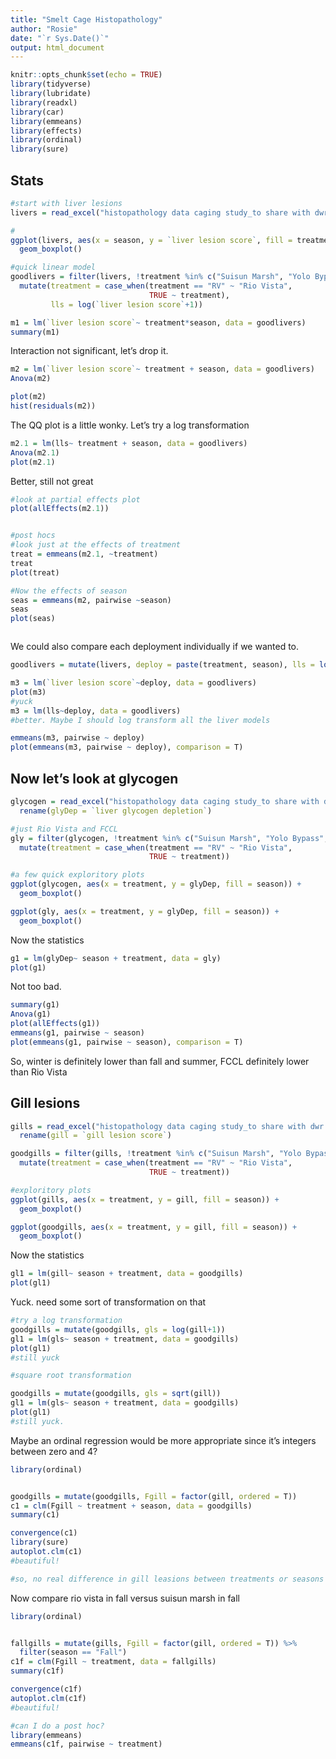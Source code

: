 ```yaml
---
title: "Smelt Cage Histopathology"
author: "Rosie"
date: "`r Sys.Date()`"
output: html_document
---
```


```r
knitr::opts_chunk$set(echo = TRUE)
library(tidyverse)
library(lubridate)
library(readxl)
library(car)
library(emmeans)
library(effects)
library(ordinal)
library(sure)

```

## Stats



```r
#start with liver lesions
livers = read_excel("histopathology data caging study_to share with dwr.xlsx")

#
ggplot(livers, aes(x = season, y = `liver lesion score`, fill = treatment))+
  geom_boxplot()

#quick linear model
goodlivers = filter(livers, !treatment %in% c("Suisun Marsh", "Yolo Bypass", "DWSC")) %>%
  mutate(treatment = case_when(treatment == "RV" ~ "Rio Vista",
                               TRUE ~ treatment),
         lls = log(`liver lesion score`+1))

m1 = lm(`liver lesion score`~ treatment*season, data = goodlivers)
summary(m1)

```

Interaction not significant, let's drop it.

```r
m2 = lm(`liver lesion score`~ treatment + season, data = goodlivers)
Anova(m2)

plot(m2)
hist(residuals(m2))

```
The QQ plot is a little wonky. Let's try a log transformation


```r
m2.1 = lm(lls~ treatment + season, data = goodlivers)
Anova(m2.1)
plot(m2.1)

```
Better, still not great

```r

#look at partial effects plot
plot(allEffects(m2.1))


#post hocs
#look just at the effects of treatment
treat = emmeans(m2.1, ~treatment)
treat
plot(treat)

#Now the effects of season
seas = emmeans(m2, pairwise ~season)
seas
plot(seas)



```


We could also compare each deployment individually if we wanted to.

```r

goodlivers = mutate(livers, deploy = paste(treatment, season), lls = log(`liver lesion score`+1))

m3 = lm(`liver lesion score`~deploy, data = goodlivers)
plot(m3)
#yuck
m3 = lm(lls~deploy, data = goodlivers)
#better. Maybe I should log transform all the liver models

emmeans(m3, pairwise ~ deploy)
plot(emmeans(m3, pairwise ~ deploy), comparison = T)

```


## Now let's look at glycogen

```r
glycogen = read_excel("histopathology data caging study_to share with dwr.xlsx", sheet = "liver GD stats") %>%
  rename(glyDep = `liver glycogen depletion`)

#just Rio Vista and FCCL
gly = filter(glycogen, !treatment %in% c("Suisun Marsh", "Yolo Bypass", "DWSC")) %>%
  mutate(treatment = case_when(treatment == "RV" ~ "Rio Vista",
                               TRUE ~ treatment))

#a few quick exploritory plots
ggplot(glycogen, aes(x = treatment, y = glyDep, fill = season)) +
  geom_boxplot()

ggplot(gly, aes(x = treatment, y = glyDep, fill = season)) +
  geom_boxplot()
```

Now the statistics

```r
g1 = lm(glyDep~ season + treatment, data = gly)
plot(g1)
```

Not too bad.

```r
summary(g1)
Anova(g1)
plot(allEffects(g1))
emmeans(g1, pairwise ~ season)
plot(emmeans(g1, pairwise ~ season), comparison = T)
```

So, winter is definitely lower than fall and summer, FCCL definitely lower than Rio Vista


## Gill lesions

```r

gills = read_excel("histopathology data caging study_to share with dwr.xlsx", sheet = "gill lesions stats") %>%
  rename(gill = `gill lesion score`)

goodgills = filter(gills, !treatment %in% c("Suisun Marsh", "Yolo Bypass", "DWSC")) %>%
  mutate(treatment = case_when(treatment == "RV" ~ "Rio Vista",
                               TRUE ~ treatment))

#exploritory plots
ggplot(gills, aes(x = treatment, y = gill, fill = season)) +
  geom_boxplot()

ggplot(goodgills, aes(x = treatment, y = gill, fill = season)) +
  geom_boxplot()


```

Now the statistics

```r
gl1 = lm(gill~ season + treatment, data = goodgills)
plot(gl1)
```
Yuck. need some sort of transformation on that


```r

#try a log transformation
goodgills = mutate(goodgills, gls = log(gill+1))
gl1 = lm(gls~ season + treatment, data = goodgills)
plot(gl1)
#still yuck

#square root transformation

goodgills = mutate(goodgills, gls = sqrt(gill))
gl1 = lm(gls~ season + treatment, data = goodgills)
plot(gl1)
#still yuck.

```

Maybe an ordinal regression would be more appropriate since it's integers between zero and 4?

```r

library(ordinal)


goodgills = mutate(goodgills, Fgill = factor(gill, ordered = T))
c1 = clm(Fgill ~ treatment + season, data = goodgills)
summary(c1)

convergence(c1)
library(sure)
autoplot.clm(c1)
#beautiful!

#so, no real difference in gill leasions between treatments or seasons


```

Now compare rio vista in fall versus suisun marsh in fall

```r

library(ordinal)


fallgills = mutate(gills, Fgill = factor(gill, ordered = T)) %>%
  filter(season == "Fall")
c1f = clm(Fgill ~ treatment, data = fallgills)
summary(c1f)

convergence(c1f)
autoplot.clm(c1f)
#beautiful!

#can I do a post hoc?
library(emmeans)
emmeans(c1f, pairwise ~ treatment)

```

